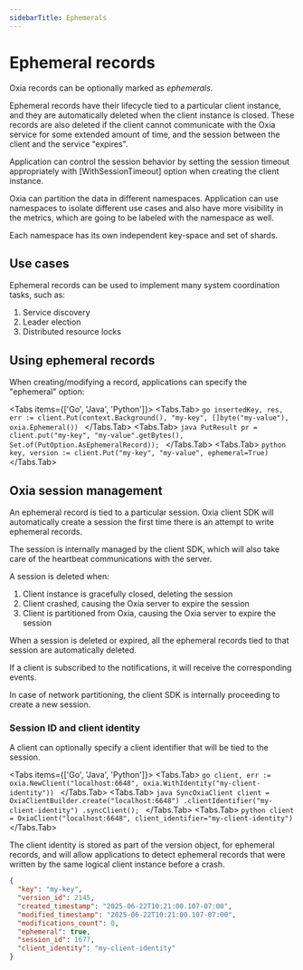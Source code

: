 ```yaml
---
sidebarTitle: Ephemerals
---
```



# Ephemeral records

Oxia records can be optionally marked as *ephemerals*.

Ephemeral records have their lifecycle tied to a particular client instance, and they
are automatically deleted when the client instance is closed.
These records are also deleted if the client cannot communicate with the Oxia
service for some extended amount of time, and the session between the client and
the service "expires".

Application can control the session behavior by setting the session timeout
appropriately with [WithSessionTimeout] option when creating the client instance.

Oxia can partition the data in different namespaces. Application can use namespaces to isolate different use cases
and also have more visibility in the metrics, which are going to be labeled with the namespace as well.

Each namespace has its own independent key-space and set of shards.

## Use cases

Ephemeral records can be used to implement many system coordination tasks, such as:

 1. Service discovery
 2. Leader election
 3. Distributed resource locks

## Using ephemeral records

When creating/modifying a record, applications can specify the "ephemeral" option:

<Tabs items={['Go', 'Java', 'Python']}>
    <Tabs.Tab>
        ```go
        insertedKey, res, err := client.Put(context.Background(),
                                    "my-key", []byte("my-value"),
                                    oxia.Ephemeral())
        ```
    </Tabs.Tab>
    <Tabs.Tab>
        ```java
        PutResult pr = client.put("my-key", "my-value".getBytes(),
                                    Set.of(PutOption.AsEphemeralRecord));
        ```
    </Tabs.Tab>
    <Tabs.Tab>
        ```python
        key, version := client.Put("my-key", "my-value", ephemeral=True)
        ```
    </Tabs.Tab>
</Tabs>


## Oxia session management

An ephemeral record is tied to a particular session. Oxia client SDK will automatically
create a session the first time there is an attempt to write ephemeral records.

The session is internally managed by the client SDK, which will also take care of the
heartbeat communications with the server.

A session is deleted when:

 1. Client instance is gracefully closed, deleting the session
 2. Client crashed, causing the Oxia server to expire the session
 3. Client is partitioned from Oxia, causing the Oxia server to expire the session

When a session is deleted or expired, all the ephemeral records tied to that session
are automatically deleted.

If a client is subscribed to the notifications, it will receive the corresponding events.

In case of network partitioning, the client SDK is internally proceeding to create a
new session.

### Session ID and client identity

A client can optionally specify a client identifier that will be tied to the session.

<Tabs items={['Go', 'Java', 'Python']}>
    <Tabs.Tab>
        ```go
        client, err := oxia.NewClient("localhost:6648", oxia.WithIdentity("my-client-identity"))
        ```
    </Tabs.Tab>
    <Tabs.Tab>
        ```java
        SyncOxiaClient client = OxiaClientBuilder.create("localhost:6648")
                                    .clientIdentifier("my-client-identity")
                                    .syncClient();
        ```
    </Tabs.Tab>
    <Tabs.Tab>
        ```python
        client = OxiaClient("localhost:6648", client_identifier="my-client-identity")
        ```
    </Tabs.Tab>
</Tabs>

The client identity is stored as part of the version object, for ephemeral records, and will
allow applications to detect ephemeral records that were written by the same logical client
instance before a crash.

```json
{
  "key": "my-key",
  "version_id": 2145,
  "created_timestamp": "2025-06-22T10:21:00.107-07:00",
  "modified_timestamp": "2025-06-22T10:21:00.107-07:00",
  "modifications_count": 0,
  "ephemeral": true,
  "session_id": 1677,
  "client_identity": "my-client-identity"
}
```
